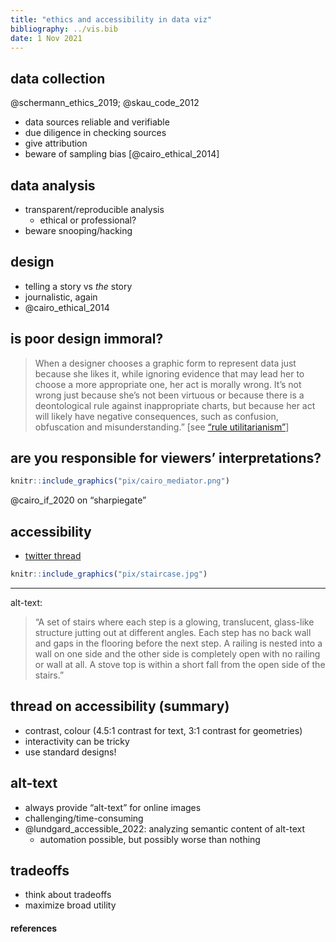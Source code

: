 ```yaml
---
title: "ethics and accessibility in data viz"
bibliography: ../vis.bib
date: 1 Nov 2021
---
```


<style>
.refs {
   font-size: 14px;
}
</style>

## data collection 

@schermann_ethics_2019; @skau_code_2012

- data sources reliable and verifiable
- due diligence in checking sources
- give attribution
- beware of sampling bias [@cairo_ethical_2014]

## data analysis

- transparent/reproducible analysis
   - ethical or professional?
- beware snooping/hacking

## design

- telling a story vs *the* story
- journalistic, again
- @cairo_ethical_2014

## is poor design immoral?

> When a designer chooses a graphic form to represent data just because she likes it, while ignoring evidence that may lead her to choose a more appropriate one, her act is morally wrong. It's not wrong just because she's not been virtuous or because there is a deontological rule against inappropriate charts, but because her act will likely have negative consequences, such as confusion, obfuscation and misunderstanding." [see ["rule utilitarianism"](https://en.wikipedia.org/wiki/Rule_utilitarianism)]

## are you responsible for viewers' interpretations?

```r
knitr::include_graphics("pix/cairo_mediator.png")
```

@cairo_if_2020 on "sharpiegate"

## accessibility

- [twitter thread](https://twitter.com/FrankElavsky/status/1396898372183855105)

```r
knitr::include_graphics("pix/staircase.jpg")
```

---

alt-text:

> "A set of stairs where each step is a glowing, translucent, glass-like structure jutting out at different angles. Each step has no back wall and gaps in the flooring before the next step. A railing is nested into a wall on one side and the other side is completely open with no railing or wall at all. A stove top is within a short fall from the open side of the stairs."

## thread on accessibility (summary)

- contrast, colour (4.5:1 contrast for text, 3:1 contrast for geometries)
- interactivity can be tricky
- use standard designs!

## alt-text

- always provide "alt-text" for online images
- challenging/time-consuming
- @lundgard_accessible_2022: analyzing semantic content of alt-text
   - automation possible, but possibly worse than nothing

## tradeoffs

- think about tradeoffs
- maximize broad utility


## references {.refs}

